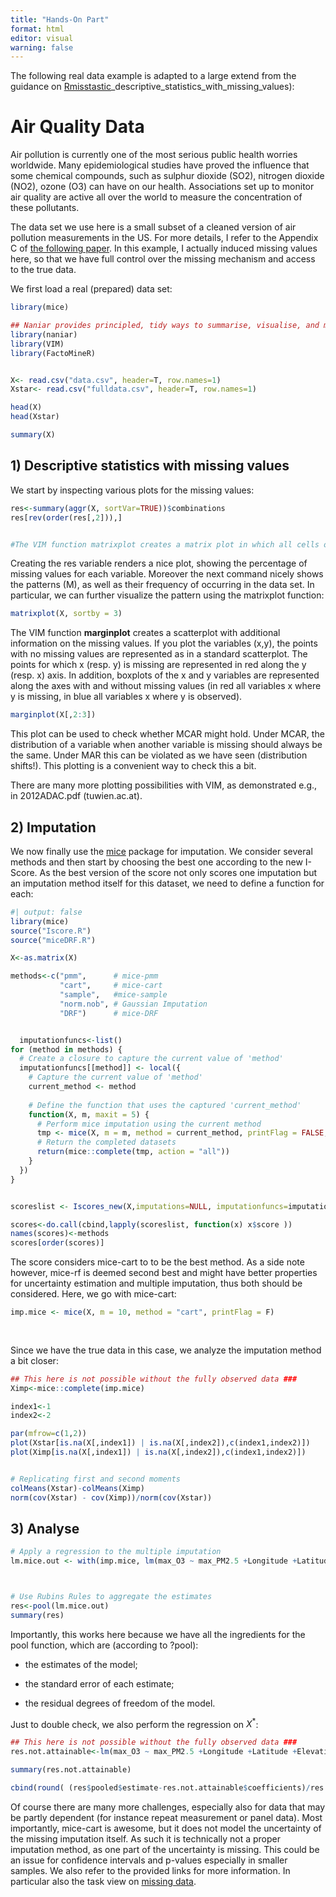 ```yaml
---
title: "Hands-On Part"
format: html
editor: visual
warning: false
---
```


The following real data example is adapted to a large extend from the guidance on [Rmisstastic](https://rmisstastic.netlify.app/tutorials/josse_bookdown_dataanalysismissingr_2020#11)\_descriptive_statistics_with_missing_values):

# Air Quality Data

Air pollution is currently one of the most serious public health worries worldwide. Many epidemiological studies have proved the influence that some chemical compounds, such as sulphur dioxide (SO2), nitrogen dioxide (NO2), ozone (O3) can have on our health. Associations set up to monitor air quality are active all over the world to measure the concentration of these pollutants.

The data set we use here is a small subset of a cleaned version of air pollution measurements in the US. For more details, I refer to the Appendix C of [the following paper](https://jmlr.org/papers/v23/21-0585.html). In this example, I actually induced missing values here, so that we have full control over the missing mechanism and access to the true data.

We first load a real (prepared) data set:

```r
library(mice)

## Naniar provides principled, tidy ways to summarise, visualise, and manipulate missing data with minimal deviations from the workflows in ggplot2 and tidy data.
library(naniar)
library(VIM)
library(FactoMineR)


X<- read.csv("data.csv", header=T, row.names=1)
Xstar<- read.csv("fulldata.csv", header=T, row.names=1)

head(X)
head(Xstar)

summary(X)


```

## **1) Descriptive statistics with missing values**

We start by inspecting various plots for the missing values:

```r

res<-summary(aggr(X, sortVar=TRUE))$combinations
res[rev(order(res[,2])),]


#The VIM function matrixplot creates a matrix plot in which all cells of a X matrix are visualized by rectangles. Available X is coded according to a continuous color scheme (gray scale), while missing/imputed X is visualized by a clearly distinguishable color (red). If you use Rstudio the plot is not interactive (there are the warnings), but if you use R directly, you can click on a column of your choice: the rows are sorted (decreasing order) of the values of this column. This is useful to check if there is an association between the value of a variable and the missingness of another one.
```

Creating the res variable renders a nice plot, showing the percentage of missing values for each variable. Moreover the next command nicely shows the patterns (M), as well as their frequency of occurring in the data set. In particular, we can further visualize the pattern using the matrixplot function:

```r
matrixplot(X, sortby = 3)
```

The VIM function **marginplot** creates a scatterplot with additional information on the missing values. If you plot the variables (x,y), the points with no missing values are represented as in a standard scatterplot. The points for which x (resp. y) is missing are represented in red along the y (resp. x) axis. In addition, boxplots of the x and y variables are represented along the axes with and without missing values (in red all variables x where y is missing, in blue all variables x where y is observed).

```r
marginplot(X[,2:3])
```

This plot can be used to check whether MCAR might hold. Under MCAR, the distribution of a variable when another variable is missing should always be the same. Under MAR this can be violated as we have seen (distribution shifts!). This plotting is a convenient way to check this a bit.

There are many more plotting possibilities with VIM, as demonstrated e.g., in 2012ADAC.pdf (tuwien.ac.at).

## **2) Imputation**

We now finally use the [mice](https://cran.r-project.org/web/packages/mice/mice.pdf) package for imputation. We consider several methods and then start by choosing the best one according to the new I-Score. As the best version of the score not only scores one imputation but an imputation method itself for this dataset, we need to define a function for each:

```r
#| output: false
library(mice)
source("Iscore.R")
source("miceDRF.R")

X<-as.matrix(X)

methods<-c("pmm",      # mice-pmm
           "cart",     # mice-cart
           "sample",   #mice-sample
           "norm.nob", # Gaussian Imputation
           "DRF")      # mice-DRF


  imputationfuncs<-list()
for (method in methods) {
  # Create a closure to capture the current value of 'method'
  imputationfuncs[[method]] <- local({
    # Capture the current value of 'method'
    current_method <- method
    
    # Define the function that uses the captured 'current_method'
    function(X, m, maxit = 5) {
      # Perform mice imputation using the current method
      tmp <- mice(X, m = m, method = current_method, printFlag = FALSE, visitSequence = "arabic", maxit = maxit)
      # Return the completed datasets
      return(mice::complete(tmp, action = "all"))
    }
  })
}


scoreslist <- Iscores_new(X,imputations=NULL, imputationfuncs=imputationfuncs, N=30)  

scores<-do.call(cbind,lapply(scoreslist, function(x) x$score ))
names(scores)<-methods
scores[order(scores)]

```

The score considers mice-cart to to be the best method. As a side note however, mice-rf is deemed second best and might have better properties for uncertainty estimation and multiple imputation, thus both should be considered. Here, we go with mice-cart:

```r
imp.mice <- mice(X, m = 10, method = "cart", printFlag = F)
  
  
```

Since we have the true data in this case, we analyze the imputation method a bit closer:

```r
## This here is not possible without the fully observed data ###
Ximp<-mice::complete(imp.mice)

index1<-1
index2<-2

par(mfrow=c(1,2))
plot(Xstar[is.na(X[,index1]) | is.na(X[,index2]),c(index1,index2)])
plot(Ximp[is.na(X[,index1]) | is.na(X[,index2]),c(index1,index2)])


# Replicating first and second moments
colMeans(Xstar)-colMeans(Ximp)
norm(cov(Xstar) - cov(Ximp))/norm(cov(Xstar))

```

## **3) Analyse**

```r
# Apply a regression to the multiple imputation
lm.mice.out <- with(imp.mice, lm(max_O3 ~ max_PM2.5 +Longitude +Latitude +Elevation +Land.Use_AGRICULTURAL+Land.Use_COMMERCIAL+Land.Use_INDUSTRIAL+Location.Setting_RURAL+Location.Setting_SUBURBAN))



# Use Rubins Rules to aggregate the estimates
res<-pool(lm.mice.out)
summary(res)
```

Importantly, this works here because we have all the ingredients for the pool function, which are (according to ?pool):

-   the estimates of the model;

-   the standard error of each estimate;

-   the residual degrees of freedom of the model.

Just to double check, we also perform the regression on $X^*$:

```r
## This here is not possible without the fully observed data ###
res.not.attainable<-lm(max_O3 ~ max_PM2.5 +Longitude +Latitude +Elevation +Land.Use_AGRICULTURAL+Land.Use_COMMERCIAL+Land.Use_INDUSTRIAL+Location.Setting_RURAL+Location.Setting_SUBURBAN, data=as.data.frame(Xstar))

summary(res.not.attainable)
```

```r
cbind(round( (res$pooled$estimate-res.not.attainable$coefficients)/res.not.attainable$coefficients, 3)  )
```

Of course there are many more challenges, especially also for data that may be partly dependent (for instance repeat measurement or panel data). Most importantly, mice-cart is awesome, but it does not model the uncertainty of the missing imputation itself. As such it is technically not a proper imputation method, as one part of the uncertainty is missing. This could be an issue for confidence intervals and p-values especially in smaller samples. We also refer to the provided links for more information. In particular also the task view on [missing data](https://cran.r-project.org/web/views/MissingData.html).
